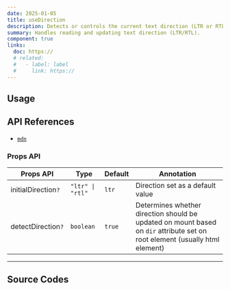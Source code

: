 ```yaml
---
date: 2025-01-05
title: useDirection
description: Detects or controls the current text direction (LTR or RTL), useful for localization and layout.
summary: Handles reading and updating text direction (LTR/RTL).
component: true
links:
  doc: https://
  # related:
  #   - label: label
  #     link: https://
---
```


## Usage

<UseDirectionDemosUsage />

## API References

- [`mdn`](https://developer.mozilla.org/en-US/docs/Web/HTML/Global_attributes/dir)

### Props API

| Props API           | Type             | Default | Annotation                                                                                                                  |
| ------------------- | ---------------- | ------- | --------------------------------------------------------------------------------------------------------------------------- |
| initialDirection`?` | `"ltr" \| "rtl"` | `ltr`   | Direction set as a default value                                                                                            |
| detectDirection`?`  | `boolean`        | `true`  | Determines whether direction should be updated on mount based on `dir` attribute set on root element (usually html element) |

---

## Source Codes

<SourceCodes name="use-direction" />
